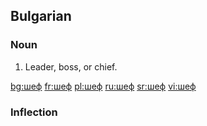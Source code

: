 ==Bulgarian==

===Noun===
{{infl|bg|noun|plural|шефове}}

# Leader, boss, or chief.

[[bg:шеф]]
[[fr:шеф]]
[[pl:шеф]]
[[ru:шеф]]
[[sr:шеф]]
[[vi:шеф]]

===Inflection===
{{bg-noun-m-ove|шеф}}